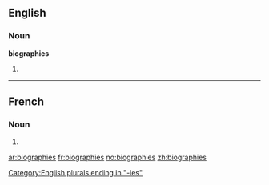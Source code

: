 ==English==

===Noun===
'''biographies'''

# {{plural of|[[biography]]}}

{{anagrams:en/abeghiioprs}}
[[Category:English plurals ending in "-ies"]]

----

==French==

===Noun===
{{infl|fr|plural}} {{f|p}}

# {{plural of|biographie|lang=French}}

[[ar:biographies]]
[[fr:biographies]]
[[no:biographies]]
[[zh:biographies]]